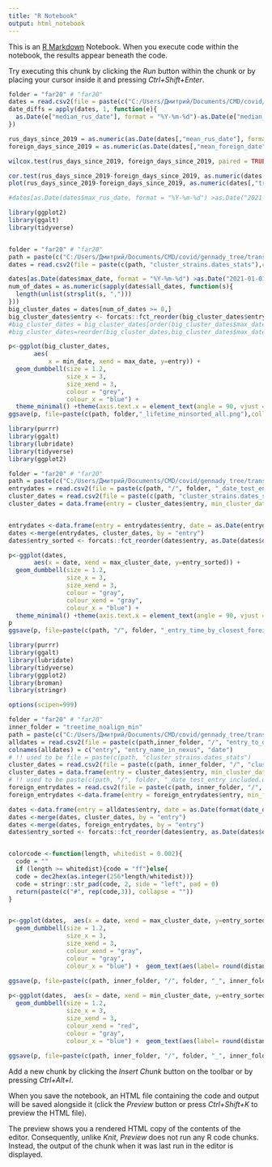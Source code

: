 ---
title: "R Notebook"
output: html_notebook
---

This is an [R Markdown](http://rmarkdown.rstudio.com) Notebook. When you execute code within the notebook, the results appear beneath the code. 

Try executing this chunk by clicking the *Run* button within the chunk or by placing your cursor inside it and pressing *Ctrl+Shift+Enter*. 

```{r}
folder = "far20" # "far20"
dates = read.csv2(file = paste(c("C:/Users/Дмитрий/Documents/CMD/covid/gennady_tree/trans_lineages2/",folder ,"/transmission_lineages.dates_stats"),collapse=""),header = T, sep = "\t")
date_diffs = apply(dates, 1, function(e){
  as.Date(e["median_rus_date"], format = "%Y-%m-%d")-as.Date(e["median_foreign_date"], format = "%Y-%m-%d")
})

rus_days_since_2019 = as.numeric(as.Date(dates[,"mean_rus_date"], format = "%Y-%m-%d")-as.Date("2020-01-01", format = "%Y-%m-%d"))
foreign_days_since_2019 = as.numeric(as.Date(dates[,"mean_foreign_date"], format = "%Y-%m-%d")-as.Date("2020-01-01", format = "%Y-%m-%d"))

wilcox.test(rus_days_since_2019, foreign_days_since_2019, paired = TRUE, alternative = "greater")

cor.test(rus_days_since_2019-foreign_days_since_2019, as.numeric(dates[,"tree_distance_to_closest_foreign_node"]))
plot(rus_days_since_2019-foreign_days_since_2019, as.numeric(dates[,"tree_distance_to_closest_foreign_node"]))

#dates[as.Date(dates$max_rus_date, format = "%Y-%m-%d") >as.Date("2021-01-01", format = "%Y-%m-%d"), "entry"]

```
```{r}
library(ggplot2)
library(ggalt)
library(tidyverse)


folder = "far20" # "far20"
path = paste(c("C:/Users/Дмитрий/Documents/CMD/covid/gennady_tree/trans_lineages2/",folder ,"/"),collapse="")
dates = read.csv2(file = paste(c(path, "cluster_strains.dates_stats"),collapse=""),header = T, sep = "\t")

dates[as.Date(dates$max_date, format = "%Y-%m-%d") >as.Date("2021-01-01", format = "%Y-%m-%d"), "entry"]
num_of_dates = as.numeric(sapply(dates$all_dates, function(s){
  length(unlist(strsplit(s, ",")))
}))
big_cluster_dates = dates[num_of_dates >= 0,]
big_cluster_dates$entry <- forcats::fct_reorder(big_cluster_dates$entry, as.Date(big_cluster_dates$min_date, format = "%Y-%m-%d"), .desc = TRUE)
#big_cluster_dates = big_cluster_dates[order(big_cluster_dates$max_date),]
#big_cluster_dates=reorder(big_cluster_dates,big_cluster_dates$max_date)

p<-ggplot(big_cluster_dates, 
       aes(
           x = min_date, xend = max_date, y=entry)) +  
  geom_dumbbell(size = 1.2,
                size_x = 3, 
                size_xend = 3,
                colour = "grey", 
                colour_x = "blue") +
  theme_minimal() +theme(axis.text.x = element_text(angle = 90, vjust = 0.5, hjust=1))
ggsave(p, file=paste(c(path, folder,"_lifetime_minsorted_all.png"),collapse=""), width=35, height=45)

```

``` {r}
library(purrr)
library(ggalt)
library(lubridate)
library(tidyverse)
library(ggplot2)

folder = "far20" # "far20"
path = paste(c("C:/Users/Дмитрий/Documents/CMD/covid/gennady_tree/trans_lineages2/",folder ,"/"),collapse="")
entrydates = read.csv2(file = paste(c(path, "/", folder, "_date_test_entry_included.dates_stats"),collapse=""),sep = "\t", header = T)
cluster_dates = read.csv2(file = paste(c(path, "cluster_strains.dates_stats"),collapse=""),header = T, sep = "\t")
cluster_dates = data.frame(entry = cluster_dates$entry, min_cluster_date = as.Date(cluster_dates$min_date, format = "%Y-%m-%d"), max_cluster_date = as.Date(cluster_dates$max_date, format = "%Y-%m-%d"))


entrydates <-data.frame(entry = entrydates$entry, date = as.Date(entrydates$min_foreign_date, format = "%Y-%m-%d"), distance_to_closest_rus = entrydates$tree_distance_to_closest_rus_node)
dates <-merge(entrydates, cluster_dates, by = "entry")
dates$entry_sorted <- forcats::fct_reorder(dates$entry, as.Date(dates$date, format = "%Y-%m-%d"), .desc = TRUE)

p<-ggplot(dates, 
       aes(x = date, xend = max_cluster_date, y=entry_sorted)) +  
  geom_dumbbell(size = 1.2,
                size_x = 3, 
                size_xend = 3,
                colour = "gray",
                colour_xend = "gray",
                colour_x = "blue") +
  theme_minimal() +theme(axis.text.x = element_text(angle = 90, vjust = 0.5, hjust=1))
p
ggsave(p, file=paste(c(path, "/", folder, "_entry_time_by_closest_foreign_dates_withlast.png"),collapse=""), width=35, height=45)
```


``` {r}
library(purrr)
library(ggalt)
library(lubridate)
library(tidyverse)
library(ggplot2)
library(broman)
library(stringr)

options(scipen=999)

folder = "far20" # "far20"
inner_folder = "treetime_noalign_min"
path = paste(c("C:/Users/Дмитрий/Documents/CMD/covid/gennady_tree/transmission_lineages/",folder ,"/"),collapse="")
alldates = read.csv2(file = paste(c(path,inner_folder, "/", "entry_to_date.csv"),collapse=""),sep = ",")
colnames(alldates) = c("entry", "entry_name_in_nexus", "date")
# !! used to be file = paste(c(path, "cluster_strains.dates_stats")
cluster_dates = read.csv2(file = paste(c(path, inner_folder, "/", "cluster_strains.dates_stats"),collapse=""),header = T, sep = "\t")
cluster_dates = data.frame(entry = cluster_dates$entry, min_cluster_date = as.Date(cluster_dates$min_date, format = "%Y-%m-%d"), max_cluster_date = as.Date(cluster_dates$max_date, format = "%Y-%m-%d"))
# !! used to be paste(c(path, "/", folder, "_date_test_entry_included.dates_stats"),collapse="") 
foreign_entrydates = read.csv2(file = paste(c(path, inner_folder, "/", "transmission_lineages.withduplicates.out.dates_stats"),collapse=""),sep = "\t", header = T)
foreign_entrydates <-data.frame(entry = foreign_entrydates$entry, min_foreign_date = as.Date(foreign_entrydates$min_foreign_date, format = "%Y-%m-%d"), distance_to_closest_rus = as.numeric(foreign_entrydates$tree_distance_to_closest_rus_strain))

dates <-data.frame(entry = alldates$entry, date = as.Date(format(date_decimal(as.numeric(alldates$date)), "%Y-%m-%d"), format = "%Y-%m-%d"))
dates <-merge(dates, cluster_dates, by = "entry")
dates <-merge(dates, foreign_entrydates, by = "entry")
dates$entry_sorted <- forcats::fct_reorder(dates$entry, as.Date(dates$date, format = "%Y-%m-%d"), .desc = TRUE)


colorcode <-function(length, whitedist = 0.002){
  code = ""
  if (length >= whitedist){code = "ff"}else{
  code = dec2hex(as.integer(256*length/whitedist))}
  code = stringr::str_pad(code, 2, side = "left", pad = 0)
  return(paste(c("#", rep(code,3)), collapse = ""))
}


p<-ggplot(dates,  aes(x = date, xend = max_cluster_date, y=entry_sorted, color = sqrt(distance_to_closest_rus))) +
  geom_dumbbell(size = 1.2,
                size_x = 3, 
                size_xend = 3,
                colour_xend = "gray",
                colour = "gray",
                colour_x = "blue") +  geom_text(aes(label= round(distance_to_closest_rus, 6), y=entry_sorted,  x= max(as.Date(dates$max_cluster_date),na.rm = T), fontface="bold", size=3, family="Calibri")) + theme_minimal() +theme(axis.text.x = element_text(angle = 90, vjust = 0.5, hjust=1))
  
ggsave(p, file=paste(c(path, inner_folder, "/", folder, "_", inner_folder, "_entry_time_withlast_distlabelled_sqrt.png"),collapse=""), width=35, height=45)

p<-ggplot(dates,  aes(x = date, xend = min_cluster_date, y=entry_sorted, color = sqrt(distance_to_closest_rus))) +
  geom_dumbbell(size = 1.2,
                size_x = 3, 
                size_xend = 3,
                colour_xend = "red",
                colour = "gray",
                colour_x = "blue") +  geom_text(aes(label= round(distance_to_closest_rus, 6), y=entry_sorted,  x= max(as.Date(dates$max_cluster_date),na.rm = T), fontface="bold", size=3, family="Calibri")) + theme_minimal() +theme(axis.text.x = element_text(angle = 90, vjust = 0.5, hjust=1))
  
ggsave(p, file=paste(c(path, inner_folder, "/", folder, "_", inner_folder, "_entry_time_withfirst_distlabelled_sqrt.png"),collapse=""), width=35, height=45)

```



Add a new chunk by clicking the *Insert Chunk* button on the toolbar or by pressing *Ctrl+Alt+I*.

When you save the notebook, an HTML file containing the code and output will be saved alongside it (click the *Preview* button or press *Ctrl+Shift+K* to preview the HTML file).

The preview shows you a rendered HTML copy of the contents of the editor. Consequently, unlike *Knit*, *Preview* does not run any R code chunks. Instead, the output of the chunk when it was last run in the editor is displayed.
